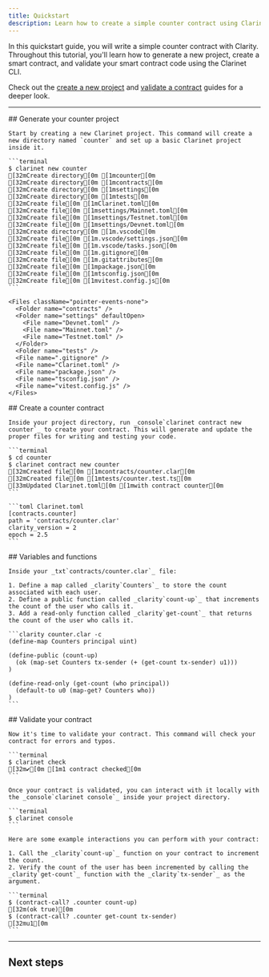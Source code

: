 ```yaml
---
title: Quickstart
description: Learn how to create a simple counter contract using Clarinet.
---
```



In this quickstart guide, you will write a simple counter contract with Clarity. Throughout this tutorial, you'll learn how to generate a new project, create a smart contract, and validate your smart contract code using the Clarinet CLI.

Check out the [create a new project](/stacks/clarinet/guides/create-a-new-project) and [validate a contract](/stacks/clarinet/guides/validate-a-contract) guides for a deeper look.

---

<Steps>
  <Step>
    ## Generate your counter project
  
    Start by creating a new Clarinet project. This command will create a new directory named `counter` and set up a basic Clarinet project inside it.

    ```terminal
    $ clarinet new counter
    [32mCreate directory[0m [1mcounter[0m
    [32mCreate directory[0m [1mcontracts[0m
    [32mCreate directory[0m [1msettings[0m
    [32mCreate directory[0m [1mtests[0m
    [32mCreate file[0m [1mClarinet.toml[0m
    [32mCreate file[0m [1msettings/Mainnet.toml[0m
    [32mCreate file[0m [1msettings/Testnet.toml[0m
    [32mCreate file[0m [1msettings/Devnet.toml[0m
    [32mCreate directory[0m [1m.vscode[0m
    [32mCreate file[0m [1m.vscode/settings.json[0m
    [32mCreate file[0m [1m.vscode/tasks.json[0m
    [32mCreate file[0m [1m.gitignore[0m
    [32mCreate file[0m [1m.gitattributes[0m
    [32mCreate file[0m [1mpackage.json[0m
    [32mCreate file[0m [1mtsconfig.json[0m
    [32mCreate file[0m [1mvitest.config.js[0m
    ```

    <Files className="pointer-events-none">
      <Folder name="contracts" />
      <Folder name="settings" defaultOpen>
        <File name="Devnet.toml" />
        <File name="Mainnet.toml" />
        <File name="Testnet.toml" />
      </Folder>
      <Folder name="tests" />
      <File name=".gitignore" />
      <File name="Clarinet.toml" />
      <File name="package.json" />
      <File name="tsconfig.json" />
      <File name="vitest.config.js" />
    </Files>
  </Step>
  <Step>
    ## Create a counter contract
  
    Inside your project directory, run _console`clarinet contract new counter`_ to create your contract. This will generate and update the proper files for writing and testing your code.

    ```terminal
    $ cd counter
    $ clarinet contract new counter
    [32mCreated file[0m [1mcontracts/counter.clar[0m
    [32mCreated file[0m [1mtests/counter.test.ts[0m
    [33mUpdated Clarinet.toml[0m [1mwith contract counter[0m
    ```

    ```toml Clarinet.toml
    [contracts.counter]
    path = 'contracts/counter.clar'
    clarity_version = 2
    epoch = 2.5
    ```
  </Step>
  <Step>
    ## Variables and functions
  
    Inside your _txt`contracts/counter.clar`_ file:

    1. Define a map called _clarity`Counters`_ to store the count associated with each user.
    2. Define a public function called _clarity`count-up`_ that increments the count of the user who calls it.
    3. Add a read-only function called _clarity`get-count`_ that returns the count of the user who calls it.

    ```clarity counter.clar -c
    (define-map Counters principal uint)

    (define-public (count-up)
      (ok (map-set Counters tx-sender (+ (get-count tx-sender) u1)))
    )

    (define-read-only (get-count (who principal))
      (default-to u0 (map-get? Counters who))
    )
    ```
  </Step>
  <Step>
    ## Validate your contract
  
    Now it's time to validate your contract. This command will check your contract for errors and typos.

    ```terminal
    $ clarinet check
    [32m✔[0m [1m1 contract checked[0m
    ```

    Once your contract is validated, you can interact with it locally with the _console`clarinet console`_ inside your project directory.

    ```terminal
    $ clarinet console
    ```

    Here are some example interactions you can perform with your contract:

    1. Call the _clarity`count-up`_ function on your contract to increment the count.
    2. Verify the count of the user has been incremented by calling the _clarity`get-count`_ function with the _clarity`tx-sender`_ as the argument.
    
    ```terminal
    $ (contract-call? .counter count-up)
    [32m(ok true)[0m
    $ (contract-call? .counter get-count tx-sender)
    [32mu1[0m
    ```
  </Step>
</Steps>

---

## Next steps

<Cards>
  <Card
    href="/stacks/clarinet/guides/run-a-local-devnet"
    title="Run a local devnet"
    description="Learn how to set up and run a local development network for your project."
  />
  <Card
    href="/stacks/clarinet-js-sdk/quickstart"
    title="Testing with the Clarinet JS SDK"
    description="Learn how to test your smart contracts using the Clarinet JS SDK."
  />
  <Card
    href="/stacks/clarinet/guides/deploy-a-contract"
    title="Deploy a contract"
    description="Learn how to deploy your smart contracts using the Clarinet CLI."
  />
</Cards>
